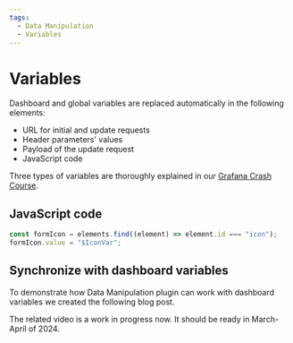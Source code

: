 ```yaml
---
tags:
  - Data Manipulation
  - Variables
---
```



# Variables

Dashboard and global variables are replaced automatically in the following elements:

- URL for initial and update requests
- Header parameters' values
- Payload of the update request
- JavaScript code

Three types of variables are thoroughly explained in our [Grafana Crash Course](/grafana/variables).

## JavaScript code

```js
const formIcon = elements.find((element) => element.id === "icon");
formIcon.value = "$IconVar";
```

## Synchronize with dashboard variables

To demonstrate how Data Manipulation plugin can work with dashboard variables we created the following blog post.

<BlogPost
  href="/blog/form-panel-use-variables-20240301/"
  src="/img/blog/2024-03-12-form-variables/banner.png"
  title="Synchronize dashboard variables with Data Manipulation panel."
/>

The related video is a work in progress now. It should be ready in March-April of 2024.
